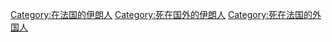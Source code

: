 [[Category:在法国的伊朗人|Category:在法国的伊朗人]]
[[Category:死在国外的伊朗人|Category:死在国外的伊朗人]]
[[Category:死在法国的外国人|Category:死在法国的外国人]]